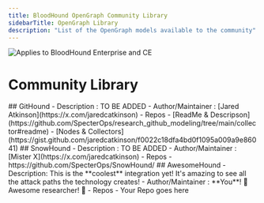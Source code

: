 ```yaml
---
title: BloodHound OpenGraph Community Library
sidebarTitle: OpenGraph Library
description: "List of the OpenGraph models available to the community"
---
```


<img noZoom src="/assets/enterprise-AND-community-edition-pill-tag.svg" alt="Applies to BloodHound Enterprise and CE"/>

# Community Library

<AccordionGroup>
<Accordion title="GitHub">
## GitHound
- Description : TO BE ADDED
- Author/Maintainer : [Jared Atkinson](https://x.com/jaredcatkinson)
- Repos
    - [ReadMe & Descripson](https://github.com/SpecterOps/research_github_modeling/tree/main/collector#readme)
    - [Nodes & Collectors](https://gist.github.com/jaredcatkinson/f0022c18dfa4bd0f1095a009a9e86041)


</Accordion>
<Accordion title="Snowflake">
## SnowHound
- Description : TO BE ADDED
- Author/Maintainer : [Mister X](https://x.com/jaredcatkinson)
- Repos
    - https://github.com/SpecterOps/SnowHound/
</Accordion>
<Accordion title="Mistery">
## AwesomeHound
- Description: This is the **coolest** integration yet! It's amazing to see all the attack paths the technology creates!
- Author/Maintainer : **You**! 🫵 Awesome researcher! 🫵
- Repos
    - Your Repo goes here

</Accordion>
</AccordionGroup>

